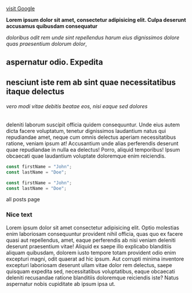 
<section className="mdx-page">

[visit Google](https://www.google.com)

**Lorem ipsum dolor sit amet, consectetur adipisicing elit.
Culpa deserunt accusamus quibusdam consequatur**

_doloribus odit rem unde sint repellendus harum eius
dignissimos dolore quas praesentium dolorum dolor_,

# aspernatur odio. Expedita

## nesciunt iste rem ab sint quae necessitatibus itaque delectus

###### vero modi vitae debitis beatae eos, nisi eaque sed dolores

deleniti laborum suscipit officia quidem consequuntur.
Unde eius autem dicta facere voluptatum, tenetur dignissimos
laudantium natus qui repudiandae amet, neque cum omnis delectus
aperiam necessitatibus ratione, veniam ipsum at! Accusantium
unde alias perferendis deserunt quae repudiandae in nulla ea
delectus! Porro, aliquid temporibus! Ipsum obcaecati quae
laudantium voluptate doloremque enim reiciendis.

```js
const firstName = "John";
const lastName = "Doe";
```

<div className="code">

```js
const firstName = "John";
const lastName = "Doe";
```

</div>

<Link to="/posts" className="btn center-btn">
  all posts page
</Link>

<div className="nice-text">

<h3>Nice text</h3>

<FiInfo className="nice-text-icon"></FiInfo>

Lorem ipsum dolor sit amet consectetur adipisicing elit. Optio molestias
enim laboriosam consequuntur provident nihil officia, quas quo ex facere
quasi aut repellendus, amet, eaque perferendis ab nisi veniam deleniti
deserunt praesentium vitae! Aliquid ex saepe illo explicabo blanditiis
aliquam quibusdam, dolorem iusto tempore totam provident odio enim excepturi
magni, odit quaerat ad hic ipsum. Aut corrupti minima inventore excepturi
laboriosam deserunt ullam vitae dolor rem delectus, saepe quisquam expedita
sed, necessitatibus voluptatibus, eaque obcaecati deleniti recusandae
ratione blanditiis doloremque reiciendis iste? Natus aspernatur nobis
cupiditate ab ipsum ipsa ut.

</div>

</section>
